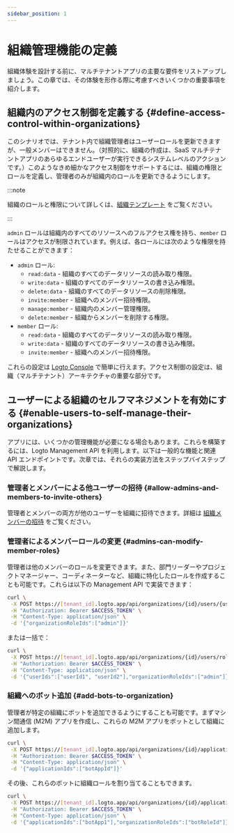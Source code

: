 ```yaml
---
sidebar_position: 1
---
```


# 組織管理機能の定義

組織体験を設計する前に、マルチテナントアプリの主要な要件をリストアップしましょう。この章では、その体験を形作る際に考慮すべきいくつかの重要事項を紹介します。

## 組織内のアクセス制御を定義する \{#define-access-control-within-organizations}

このシナリオでは、テナント内で組織管理者はユーザーロールを更新できますが、一般メンバーはできません。（対照的に、組織の作成は、SaaS マルチテナントアプリのあらゆるエンドユーザーが実行できるシステムレベルのアクションです。）このようなきめ細かなアクセス制御をサポートするには、組織の権限とロールを定義し、管理者のみが組織内のロールを更新できるようにします。

:::note

組織のロールと権限について詳しくは、[組織テンプレート](/authorization/organization-template) をご覧ください。

:::

`admin` ロールは組織内のすべてのリソースへのフルアクセス権を持ち、`member` ロールはアクセスが制限されています。例えば、各ロールには次のような権限を持たせることができます：

- `admin` ロール:
  - `read:data` - 組織のすべてのデータリソースの読み取り権限。
  - `write:data` - 組織のすべてのデータリソースの書き込み権限。
  - `delete:data` - 組織のすべてのデータリソースの削除権限。
  - `invite:member` - 組織へのメンバー招待権限。
  - `manage:member` - 組織内のメンバー管理権限。
  - `delete:member` - 組織からメンバーを削除する権限。
- `member` ロール:
  - `read:data` - 組織のすべてのデータリソースの読み取り権限。
  - `write:data` - 組織のすべてのデータリソースの書き込み権限。
  - `invite:member` - 組織へのメンバー招待権限。

これらの設定は [Logto Console](https://cloud.logto.io/) で簡単に行えます。アクセス制御の設定は、組織（マルチテナント）アーキテクチャの重要な部分です。

## ユーザーによる組織のセルフマネジメントを有効にする \{#enable-users-to-self-manage-their-organizations}

アプリには、いくつかの管理機能が必要になる場合もあります。これらを構築するには、Logto Management API を利用します。以下は一般的な機能と関連 API エンドポイントです。次章では、それらの実装方法をステップバイステップで解説します。

### 管理者とメンバーによる他ユーザーの招待 \{#allow-admins-and-members-to-invite-others}

管理者とメンバーの両方が他のユーザーを組織に招待できます。詳細は [組織メンバーの招待](/end-user-flows/organization-experience/invite-organization-members) をご覧ください。

### 管理者によるメンバーロールの変更 \{#admins-can-modify-member-roles}

管理者は他のメンバーのロールを変更できます。また、部門リーダーやプロジェクトマネージャー、コーディネーターなど、組織に特化したロールを作成することも可能です。これらは以下の Management API で実装できます：

```bash
curl \
 -X POST https://[tenant_id].logto.app/api/organizations/{id}/users/{userId}/roles \
 -H "Authorization: Bearer $ACCESS_TOKEN" \
 -H "Content-Type: application/json" \
 -d '{"organizationRoleIds":["admin"]}'
```

または一括で：

```bash
curl \
 -X POST https://[tenant_id].logto.app/api/organizations/{id}/users/roles \
 -H "Authorization: Bearer $ACCESS_TOKEN" \
 -H "Content-Type: application/json" \
 -d '{"userIds":["userId1", "userId2"],"organizationRoleIds":["admin"]}'
```

### 組織へのボット追加 \{#add-bots-to-organization}

管理者が特定の組織にボットを追加できるようにすることも可能です。まずマシン間通信 (M2M) アプリを作成し、これらの M2M アプリをボットとして組織に追加します。

```bash
curl \
 -X POST https://[tenant_id].logto.app/api/organizations/{id}/applications \
 -H "Authorization: Bearer $ACCESS_TOKEN" \
 -H "Content-Type: application/json" \
 -d '{"applicationIds":["botAppId"]}'
```

その後、これらのボットに組織ロールを割り当てることもできます。

```bash
curl \
 -X POST https://[tenant_id].logto.app/api/organizations/{id}/applications/roles \
 -H "Authorization: Bearer $ACCESS_TOKEN" \
 -H "Content-Type: application/json" \
 -d '{"applicationIds":["botApp1"],"organizationRoleIds":["botRoleId"]}'
```
